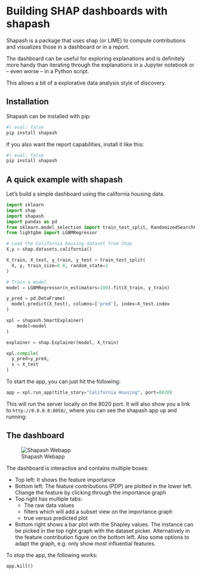 # Building SHAP dashboards with shapash

Shapash is a package that uses shap (or LIME) to compute contributions and visualizes those in a dashboard or in a report.

The dashboard can be useful for exploring explanations and is definitely more handy than iterating through the explanations in a Jupyter notebook or -- even worse -- in a Python script.

This allows a bit of a explorative data analysis style of discovery.

## Installation

Shapash can be installed with pip:

```python
#| eval: false
pip install shapash
```

If you also want the report capabilities, install it like this:

```python
#| eval: false
pip install shapash
```

## A quick example with shapash

Let's build a simple dashboard using the california housing data.

```python
import sklearn
import shap
import shapash
import pandas as pd
from sklearn.model_selection import train_test_split, RandomizedSearchCV
from lightgbm import LGBMRegressor

# Load the California housing dataset from Shap
X,y = shap.datasets.california()

X_train, X_test, y_train, y_test = train_test_split(
  X, y, train_size=0.8, random_state=1
)

# Train a model
model = LGBMRegressor(n_estimators=100).fit(X_train, y_train)

y_pred = pd.DataFrame(
  model.predict(X_test), columns=['pred'], index=X_test.index
)

xpl = shapash.SmartExplainer(
    model=model
)

explainer = shap.Explainer(model, X_train)

xpl.compile(
  y_pred=y_pred,
  x = X_test
)

```

To start the app, you can just hit the following:

```python
app = xpl.run_app(title_story="California Housing", port=8020)
```

This will run the server locally on the 8020 port.
It will also show you a link to `http://0.0.0.0:8050/`, where you can see the shapash app up and running:

## The dashboard


![Shapash Webapp](images/shapash.png)

The dashboard is interactive and contains multiple boxes:

- Top left: It shows the feature importance
- Bottom left: The feature contributions (PDP) are plotted in the lower left. Change the feature by clicking through the importance graph
- Top right has multiple tabs:
  -  The raw data values
  - filters which will add a subset view on the importance graph 
  - true versus predicted plot
- Bottom right shows a bar plot with the Shapley values. The instance can be picked in the top right graph with the dataset picker. Alternatively in the feature contribution figure on the bottom left. Also some options to adapt the graph, e.g. only show most influential features.

To stop the app, the following works:

```python
app.kill()
```

